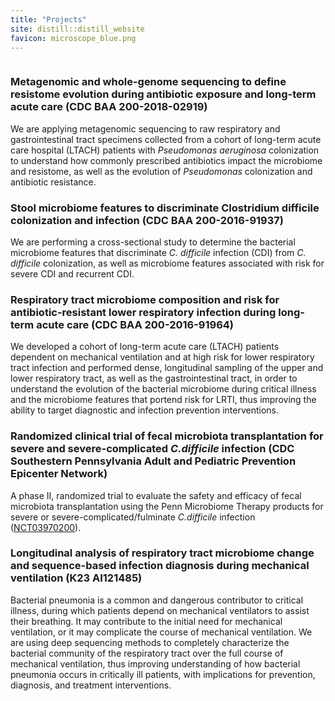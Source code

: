 ```yaml
---
title: "Projects"
site: distill::distill_website
favicon: microscope_blue.png
---
```


```r



```
  
### Metagenomic and whole-genome sequencing to define resistome evolution during antibiotic exposure and long-term acute care (CDC BAA 200-2018-02919)  
  
We are applying metagenomic sequencing to raw respiratory and gastrointestinal
tract specimens collected from a cohort of long-term acute care hospital (LTACH) patients with _Pseudomonas aeruginosa_ colonization to understand how commonly prescribed antibiotics impact the microbiome and resistome, as well as the evolution of _Pseudomonas_ colonization and antibiotic resistance.  
  
  
### Stool microbiome features to discriminate Clostridium difficile colonization and infection (CDC BAA 200-2016-91937)  
  
We are performing a cross-sectional study to determine the bacterial microbiome features that discriminate _C. difficile_ infection (CDI) from _C. difficile_ colonization, as well as microbiome features associated with risk for severe CDI and recurrent CDI.   
  
  
### Respiratory tract microbiome composition and risk for antibiotic-resistant lower respiratory infection during long-term acute care (CDC BAA 200-2016-91964)  

We developed a cohort of long-term acute care (LTACH) patients dependent on mechanical ventilation and at high risk for lower respiratory tract infection and performed dense, longitudinal sampling of the upper and lower respiratory tract, as well as the gastrointestinal tract, in order to understand the evolution of the bacterial microbiome during critical illness and the microbiome features that portend risk for LRTI, thus improving the ability to target diagnostic and infection prevention interventions.  
  
  
### Randomized clinical trial of fecal microbiota transplantation for severe and severe-complicated _C.difficile_ infection (CDC Southestern Pennsylvania Adult and Pediatric Prevention Epicenter Network)  
  
A phase II, randomized trial to evaluate the safety and efficacy of fecal microbiota transplantation using the Penn Microbiome Therapy products for severe or severe-complicated/fulminate _C.difficile_ infection ([NCT03970200](https://clinicaltrials.gov/ct2/show/NCT03970200)).  
  
  
### Longitudinal analysis of respiratory tract microbiome change and sequence-based infection diagnosis during mechanical ventilation (K23 AI121485)
  
Bacterial pneumonia is a common and dangerous contributor to critical illness, during which patients depend on mechanical ventilators to assist their breathing. It may contribute to the initial need for mechanical ventilation, or it may complicate the course of mechanical ventilation. We are using deep sequencing methods to completely characterize the bacterial community of the respiratory tract over the full course of mechanical ventilation, thus improving understanding of how bacterial pneumonia occurs in critically ill patients, with implications for prevention, diagnosis, and treatment interventions.   
  
  
  